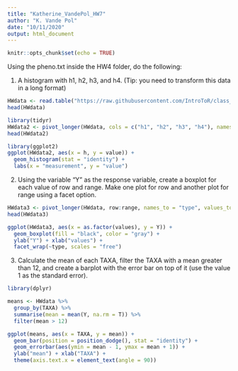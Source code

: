 ```yaml
---
title: "Katherine_VandePol_HW7"
author: "K. Vande Pol"
date: "10/11/2020"
output: html_document
---
```


```r
knitr::opts_chunk$set(echo = TRUE)
```

Using the pheno.txt inside the HW4 folder, do the following:

1) A histogram with h1, h2, h3, and h4. (Tip: you need to transform this data in a long format)

```r
HWdata <- read.table("https://raw.githubusercontent.com/IntroToR/class_notes/master/HW4/pheno.txt", header = T)
head(HWdata)

library(tidyr)
HWdata2 <- pivot_longer(HWdata, cols = c("h1", "h2", "h3", "h4"), names_to = "h")
head(HWdata2)

library(ggplot2)
ggplot(HWdata2, aes(x = h, y = value)) +
  geom_histogram(stat = "identity") +
  labs(x = "measurement", y = "value")

```



2) Using the variable "Y" as the response variable, create a boxplot for each value of row and range. Make one plot for row and another plot for range using a facet option.

```r

HWdata3 <- pivot_longer(HWdata, row:range, names_to = "type", values_to = "values")
head(HWdata3)

ggplot(HWdata3, aes(x = as.factor(values), y = Y)) + 
  geom_boxplot(fill = "black", color = "gray") +
  ylab("Y") + xlab("values") +
  facet_wrap(~type, scales = "free")

```


3) Calculate the mean of each TAXA, filter the TAXA with a mean greater than 12, and create a barplot with the error bar on top of it (use the value 1 as the standard error).

```r
library(dplyr)

means <- HWdata %>%
  group_by(TAXA) %>%
  summarise(mean = mean(Y, na.rm = T)) %>%
  filter(mean > 12)

ggplot(means, aes(x = TAXA, y = mean)) + 
  geom_bar(position = position_dodge(), stat = "identity") + 
  geom_errorbar(aes(ymin = mean - 1, ymax = mean + 1)) + 
  ylab("mean") + xlab("TAXA") +
  theme(axis.text.x = element_text(angle = 90))

```

